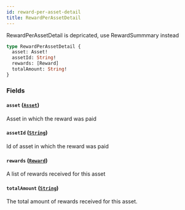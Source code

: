 ```yaml
---
id: reward-per-asset-detail
title: RewardPerAssetDetail
---
```



RewardPerAssetDetail is depricated, use RewardSummmary instead 

```graphql
type RewardPerAssetDetail {
  asset: Asset!
  assetId: String!
  rewards: [Reward]
  totalAmount: String!
}
```


### Fields

#### `asset` ([`Asset`](/docs/testnet/graphql/objects/asset))

Asset in which the reward was paid


#### `assetId` ([`String`](/docs/testnet/graphql/scalars/string))

Id of asset in which the reward was paid


#### `rewards` ([`Reward`](/docs/testnet/graphql/objects/reward))

A list of rewards received for this asset


#### `totalAmount` ([`String`](/docs/testnet/graphql/scalars/string))

The total amount of rewards received for this asset.




